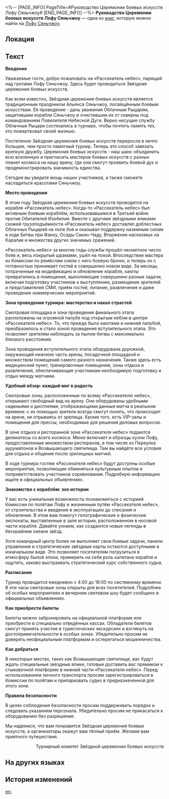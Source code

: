 <%-- [PAGE_INFO]
PageTitle=#Руководство Церемонии боевых искусств Лофу Сяньчжоу#
[END_PAGE_INFO] --%>
{{Дополнить}}
{{Книга Инфобокс
|id           = 394
|Название     = 
|Изображение  = Иконка Пергамент Сяньчжоу.png
|Мир          = Лофу Сяньчжоу
|Томов        = 1
|Автор        = <!--нужно добавить-->
|Описание     = Руководство Церемонии боевых искусств Лофу Сяньчжоу и «Рассекателя небес».
|Том1         = {{tx}}
|Источник1    = {{tx|Отсутствует источник}}
|Персонажи    = 
|Фракции      = 
}}
'''Руководство Церемонии боевых искусств Лофу Сяньчжоу''' — одна из [[Книги|книг]], которую можно найти на [[Лофу Сяньчжоу]].

==Локация==
{{Отметка карты|<!--название карты-->|<!--id отметки-->}}

==Текст==
'''Введение'''

Уважаемые гости, добро пожаловать на «Рассекатель небес», парящий над гротами Лофу Сяньчжоу. Здесь будет проводиться Звёздная церемония боевых искусств.

Как всем известно, Звёздная церемония боевых искусств является традиционным праздником Альянса Сяньчжоу, посвящённым боевым искусствам. Её проведение - дань уважения Облачным Рыцарям, защитившим корабли Сяньчжоу и очистившим их от скверны под командованием Повелителя Небесной Дуги. Верно несущие службу Облачные Рыцари состязались в турнире, чтобы почтить память тех, кто пожертвовал своей жизнью.

Постепенно Звёздная церемония боевых искусств переросла в нечто большее, чем просто памятный турнир. Теперь это способ завязать крепкую дружбу. Церемония боевых искусств - наш шанс объединить всю вселенную и пригласить мастеров боевых искусств с разных планет космоса на нашу арену, где они смогут проявить боевой дух и продемонстрировать значимость единства.

Сегодня вы увидите мощь наших участников, а также сможете насладиться красотами Сяньчжоу.

'''Место проведения'''

В этом году Звёздная церемония боевых искусств проводится на корабле «Рассекатель небес». Когда-то «Рассекатель небес» был активным боевым кораблём, использовавшимся в Третьей войне против Обитателей Изобилия. Вместе с другими звёздными яликами схожей грузоподъёмности «Рассекатель небес» доставлял доблестных Облачных Рыцарей на поле боя и оказывал поддержку наземным силам в ходе Битвы при Фанху, Осады Сакин-Чаду, Вторжения насекомых на Каралик и множества других значимых сражений.

«Рассекатель небес» за многие годы службы прошёл несметное число боёв и, весь покрытый шрамами, ушёл на покой. Впоследствии мастера из Комиссии по ремёслам сняли с него боевую броню, и теперь он с готовностью принимает гостей в совершенно новом виде. За месяцы, потраченные на модификацию и обновление корабля, каюты превратились в помещения, выполняющие совершенно разные задачи, включая подготовку участников к выступлению, размещение зрителей и представителей СМИ, приём гостей, питание, развлечение и даже проведение коммерческих мероприятий.

'''Зона проведения турнира: мастерство и накал страстей'''

Смотровая площадка и зона проведения финального этапа расположены на огромной палубе под открытым небом в центре «Рассекателя небес». То, что прежде было каютами и нижней палубой, преобразилось и стало зоной проведения вступительного этапа. Это позволяет зрителям наблюдать за пылом битвы с максимально близкого расстояния.

Зона проведения вступительного этапа оборудована дорожкой, окружающей нижнюю часть арены, посадочной площадкой и множеством помещений самого разного назначения. Также здесь есть медицинский пункт, тренировочные помещения, зоны отдыха и развлечения, обеспечивающие участникам необходимую подготовку и отдых между матчами.

'''Удобный обзор: каждый миг в радость'''

Смотровые зоны, расположенные по всему «Рассекателю небес», открывают свободный вид на арену. Они оборудованы удобными сиденьями и дисплеями, отображающими данные матча в реальном времени: с их помощью зрители всегда смогут понять, что происходит на арене, не отрываясь от зрелища. Кроме того, есть VIP-залы и помещения для прессы, необходимые для решения деловых вопросов.

В зоне отдыха и ресторанной зоне «Рассекателя небес» подаются деликатесы со всего космоса. Меню включает и образцы кухни Лофу, предоставленные множеством ресторанов, в том числе из Переулка ауруматонов и Возвышающего святилища. Там вы найдёте все условия для отдыха и общения после зрелищных матчей.

В ходе турнира гостям «Рассекателя небес» будут доступны особые мероприятия, позволяющие обменяться культурным опытом и поприветствовать участников соревнования. Подробную информацию ищите в официальных объявлениях.

'''Знакомство с кораблём: эхо истории'''

У вас есть уникальная возможность познакомиться с историей Комиссии по полётам Лофу и жизненным путём «Рассекателя небес», от строительства и введения в эксплуатацию до списания и обновления. В этом вам помогут голографические и физические экспонаты, выставленные в зале истории, расположенном в носовой части корабля. Давайте узнаем, как создаются новые легенды в бескрайнем океане звёзд.

Хотя командный центр более не выполняет свои боевые задачи, панели управления и стратегические звёздные карты остаются доступными в изначальном виде. Это позволяет посетителям погрузиться в атмосферу былой эпохи, примерить на себя роль капитана корабля и ощутить, каково выстраивать стратегический курс собственного судна.

'''Расписание'''

Турнир проводится ежедневно с 4:00 до 16:00 по системному времени. В эти часы смотровые зоны открыты для всех посетителей. Подробнее об особых мероприятиях и вечернем световом шоу будет сообщено в официальных объявлениях.

'''Как приобрести билеты'''

Билеты можно забронировать на официальной платформе или приобрести в специально отведённых кассах. Обладатели билетов смогут принять участие в туристических экскурсиях и взглянуть на достопримечательности в особых зонах. Убедительно просим не доверять неофициальным платформам и остерегаться мошенничества.

'''Как добраться'''

В некоторых местах, таких как Возвышающее святилище, вас будут ждать специальные звёздные ялики, готовые доставить вас прямиком к стыковочной платформе в нижней части «Рассекателя небес». Перед использованием личного транспорта просим зарегистрироваться в Комиссии по полётам и припарковать судно в предназначенной для этого зоне.

'''Правила безопасности'''

В целях соблюдения безопасности просим поддерживать порядок и следовать указаниям персонала. Убедительно просим не прикасаться к оборудованию без разрешения.

Мы надеемся, что вам понравится Звёздная церемония боевых искусств, а организаторы окажут вам тёплый приём. Желаем вам приятного путешествия.

<div align="right">Турнирный комитет Звёздной церемонии боевых искусств</div>

==На других языках==
{{На других языках
|en   = Xianzhou Luofu Wardance Guide
|zhs  = 仙舟「罗浮」演武仪典导览
|zht  = 仙舟「羅浮」演武儀典導覽
|ja   = 仙舟「羅浮」演武典礼案内
|ko   = 선주 「나부」 연무 의식 가이드
|es   = Guía de la ceremonia de Habilidades Estelares de Combate del Luofu de Xianzhou
|fr   = Guide de la Danse martiale du Luofu de Xianzhou
|ru   = Руководство Церемонии боевых искусств Лофу Сяньчжоу
|th   = ไกด์พิธีดวลยุทธ์แห่ง Xianzhou "Luofu"
|vi   = Hướng Dẫn Lễ Diễn Võ Xianzhou Luofu
|de   = Reiseführer: Kampfkunstzeremonie der Xianzhou Luofu
|id   = Panduan Ritual Bela Diri Xianzhou "Luofu"
|pt   = Guia da Dança da Guerra do Luofu do Xianzhou
}}

==История изменений==
{{История изменений|3.5}}

[[en:]]